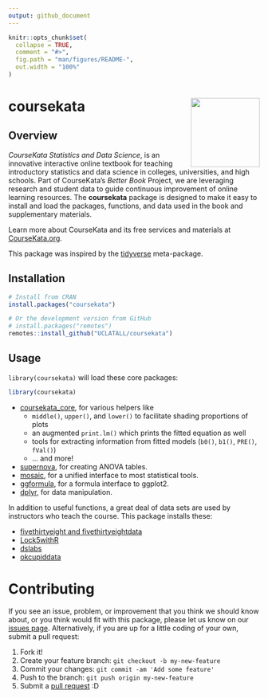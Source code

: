 ```yaml
---
output: github_document
---
```


<!-- README.md is generated from README.Rmd. Please edit that file -->

```r
knitr::opts_chunk$set(
  collapse = TRUE,
  comment = "#>",
  fig.path = "man/figures/README-",
  out.width = "100%"
)
```

# coursekata <img src='man/figures/logo.png' align="right" height="138.5" />

<!-- badges: start -->
<!-- badges: end -->


## Overview

*CourseKata Statistics and Data Science*, is an innovative interactive online textbook for teaching introductory statistics and data science in colleges, universities, and high schools. Part of CourseKata’s *Better Book* Project, we are leveraging research and student data to guide continuous improvement of online learning resources. The **coursekata** package is designed to make it easy to install and load the packages, functions, and data used in the book and supplementary materials.

Learn more about CourseKata and its free services and materials at [CourseKata.org](https://coursekata.org/).

This package was inspired by the [tidyverse](https://tidyverse.tidyverse.org) meta-package.


## Installation

```r
# Install from CRAN
install.packages("coursekata")

# Or the development version from GitHub
# install.packages("remotes")
remotes::install_github("UCLATALL/coursekata")
```


## Usage

`library(coursekata)` will load these core packages: 

```r
library(coursekata)
```

* [coursekata_core](https://github.com/UCLATALL/coursekata_core), for various helpers like 
  - `middle()`, `upper()`, and `lower()` to facilitate shading proportions of plots
  - an augmented `print.lm()` which prints the fitted equation as well
  - tools for extracting information from fitted models (`b0()`, `b1()`, `PRE()`, `fVal()`)
  - … and more!
* [supernova](https://github.com/UCLATALL/supernova), for creating ANOVA tables.
* [mosaic](https://projectmosaic.github.io/mosaic/), for a unified interface to most statistical tools.
* [ggformula](https://projectmosaic.github.io/ggformula/), for a formula interface to ggplot2.
* [dplyr](https://dplyr.tidyverse.org), for data manipulation.

In addition to useful functions, a great deal of data sets are used by instructors who teach the course. This package installs these:

* [fivethirtyeight and fivethirtyeightdata](https://cran.r-project.org/web/packages/fivethirtyeight/vignettes/fivethirtyeight.html)
* [Lock5withR](https://github.com/rpruim/Lock5withR)
* [dslabs](https://github.com/rafalab/dslabs)
* [okcupiddata](https://github.com/rudeboybert/okcupiddata)


# Contributing

If you see an issue, problem, or improvement that you think we should know about, or you think would fit with this package, please let us know on our [issues page](https://github.com/UCLATALL/supernova/issues). Alternatively, if you are up for a little coding of your own, submit a pull request:

1. Fork it!
2. Create your feature branch: ```git checkout -b my-new-feature```
3. Commit your changes: ```git commit -am 'Add some feature'```
4. Push to the branch: ```git push origin my-new-feature```
5. Submit a [pull request](https://github.com/UCLATALL/supernova/pulls) :D
